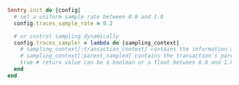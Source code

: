 ```ruby
Sentry.init do |config|
  # set a uniform sample rate between 0.0 and 1.0
  config.traces_sample_rate = 0.2

  # or control sampling dynamically
  config.traces_sampler = lambda do |sampling_context|
    # sampling_context[:transaction_context] contains the information about the transaction
    # sampling_context[:parent_sampled] contains the transaction's parent's sample decision
    true # return value can be a boolean or a float between 0.0 and 1.0
  end
end
```
